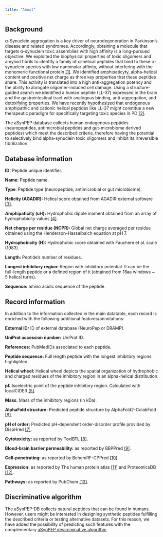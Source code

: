 ```yaml
---
title: "About"
---
```


## Background
α-Synuclein aggregation is a key driver of neurodegeneration in Parkinson’s disease and related syndromes. Accordingly, obtaining a molecule that targets α-synuclein toxic assemblies with high affinity is a long-pursued objective. We exploited the biophysical properties of toxic oligomers and amyloid fibrils to identify a family of α-helical peptides that bind to these α-synuclein species with low nanomolar affinity, without interfering with the monomeric functional protein [[1]](references.html). We identified amphipaticyty, alpha-helical content and positive net charge as three key properties that these peptides share. This activity is translated into a high anti-aggregation potency and the ability to abrogate oligomer-induced cell damage. Using a structure-guided search we identified a human peptide (LL-37) expressed in the brain and the gastrointestinal tract with analogous binding, anti-aggregation, and detoxifying properties. We have recently hypothesized that endogenous amphipathic and cationic helical peptides like LL-37 might constitue a new therapeutic paradigm for specifically targeting toxic species in PD [[2]](references.html).

The aSynPEP database collects human endogenous peptides (neuropeptides, antimicrobial peptides and gut-microbiome derived peptides) which meet the described criteria, therefore having the potential to selectively bind alpha-synuclein toxic oligomers and inhibit its irreversible fibrilization.

## Database information

**ID:** Peptide unique identifier.

**Name:** Peptide name.

**Type**: Peptide type (neuropeptide, antimicrobial or gut microbiome).

**Helicity (AGADIR):** Helical score obtained from AGADIR external software [[3]](references.html).

**Amphipaticity (uH):** Hydrophobic dipole moment obtained from an array of hydrophobicity values [[4]](references.html).

**Net charge per residue (NCPR):** Global net charge averaged per residue obtained using the Henderson-Hasselbalch equation at pH 7.

**Hydrophobicity (H):** Hydrophobic score obtained with Fauchere et al. scale (1983).

**Length:** Peptide's number of residues.

**Longest inhibitory region:** Region with inhibitory potential. It can be the full-length peptide or a defined region of it (obtained from 18aa windows ~ 5 helical turns).

**Sequence:** amino acidic sequence of the peptide.

## Record information

In addition to the information collected in the main datatable, each record is enriched with the following additional features/annotations:

**External ID:** ID of external database (NeuroPep or DRAMP).

**UniProt accession number:** UniProt ID.

**References:** PubMedIDs associated to each peptide.

**Peptide sequence:** Full length peptide with the longest inhibitory regions highlighted.

**Helical wheel:** Helical wheel depicts the spatial organization of hydrophobic and charged residues of the inhibitory region in an alpha-helical distribution.

**pI:** Isoelectric point of the peptide inhibitory region. Calculated with localCIDER [[5]](references.html).

**Mass:** Mass of the inhibitory regions (in kDa).

**AlphaFold structure:** Predicted peptide structure by AlphaFold2-ColabFold [[6]](references.html).

**pH of order:** Predicted pH-dependent order-disorder profile provided by DispHred [[7]](references.html).

**Cytotoxicity:** as reported by ToxIBTL [[8]](references.html).

**Blood-brain barrier permeability:** as reported by BBPPred [[9]](references.html).

**Cell-penetrating:** as reported by BchemRF-CPPred [[10]](https://www.nature.com/articles/s41598-021-87134-w)

**Expression:** as reported by The human protein atlas [[11]](references.html) and ProteomicsDB [[12]](references.html).

**Pathways:** as reported by PubChem [[13]](references.html).


## Discriminative algorithm

The aSynPEP-DB collects natural peptides that can be found in humans. However, users might be interested in designing synthetic peptides fulfilling the described criteria or testing alternative datasets. For this reason, we have added the possibility of predicting such features with the complementary [aSynPEP descriminative algorithm](http://asynpep.ppmclab.com/).




